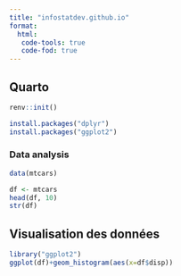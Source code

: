 ```yaml
---
title: "infostatdev.github.io"
format:
  html:
   code-tools: true
   code-fod: true
---
```


## Quarto

```r
renv::init()
```


```r
install.packages("dplyr")
install.packages("ggplot2")
```

### Data analysis
```r
data(mtcars)
```


```r
df <- mtcars
head(df, 10)
str(df)
```

## Visualisation des données 

```r
library("ggplot2")
ggplot(df)+geom_histogram(aes(x=df$disp))
```


